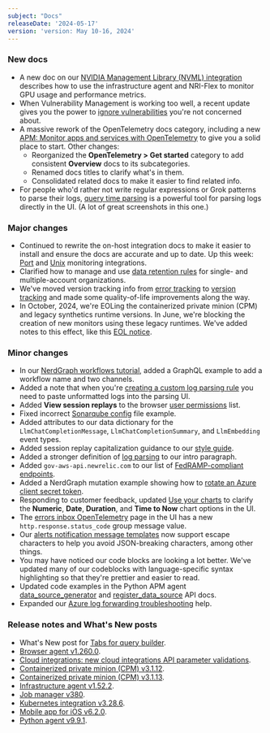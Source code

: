 ```yaml
---
subject: "Docs"
releaseDate: '2024-05-17'
version: 'version: May 10-16, 2024'
---
```


### New docs

* A new doc on our [NVIDIA Management Library (NVML) integration](/docs/infrastructure/host-integrations/host-integrations-list/nvml-integration) describes how to use the infrastructure agent and NRI-Flex to monitor GPU usage and performance metrics.
* When Vulnerability Management is working too well, a recent update gives you the power to [ignore vulnerabilities](/docs/vulnerability-management/change-vulnerability-status) you're not concerned about.
* A massive rework of the OpenTelemetry docs category, including a new [APM: Monitor apps and services with OpenTelemetry](/docs/more-integrations/open-source-telemetry-integrations/opentelemetry/get-started/apm-monitoring/opentelemetry-apm-intro) to give you a solid place to start. Other changes:
  * Reorganized the **OpenTelemetry > Get started** category to add consistent **Overview** docs to its subcategories.
  * Renamed docs titles to clarify what's in them.
  * Consolidated related docs to make it easier to find related info.
* For people who'd rather not write regular expressions or Grok patterns to parse their logs, [query time parsing](/docs/logs/ui-data/query-time-parsing) is a powerful tool for parsing logs directly in the UI. (A lot of great screenshots in this one.)

### Major changes

* Continued to rewrite the on-host integration docs to make it easier to install and ensure the docs are accurate and up to date. Up this week: [Port](/docs/infrastructure/host-integrations/host-integrations-list/port-monitoring-integration) and [Unix](/docs/infrastructure/host-integrations/host-integrations-list/unix-monitoring-integration) monitoring integrations.
* Clarified how to manage and use [data retention rules](/docs/data-apis/manage-data/manage-data-retention) for single- and multiple-account organizations.
* We've moved version tracking info from [error tracking](/docs/errors-inbox/errors-inbox) to [version tracking](/docs/errors-inbox/version-tracking) and made some quality-of-life improvements along the way.
* In October, 2024, we're EOLing the containerized private minion (CPM) and legacy synthetics runtime versions. In June, we're blocking the creation of new monitors using these legacy runtimes. We've added notes to this effect, like this [EOL notice](/docs/apis/synthetics-rest-api/monitor-examples/manage-synthetics-monitors-rest-api/#before-you-start).

### Minor changes

* In our [NerdGraph workflows tutorial](/docs/apis/nerdgraph/examples/nerdgraph-api-workflows/#update-workflow), added a GraphQL example to add a workflow name and two channels.
* Added a note that when you're [creating a custom log parsing rule](/docs/logs/ui-data/parsing/#custom-parsing) you need to paste unformatted logs into the parsing UI.
* Added **View session replays** to the browser [user permissions](/docs/accounts/accounts-billing/new-relic-one-user-management/user-permissions/#browser) list.
* Fixed incorrect [Sonarqube config](/docs/infrastructure/host-integrations/host-integrations-list/sonarqube-monitoring-integration) file example.
* Added attributes to our data dictionary for the `LlmChatCompletionMessage`, `LlmChatCompletionSummary`, and `LlmEmbedding` event types.
* Added session replay capitalization guidance to our [style guide](/docs/style-guide/capitalization/product-capability-feature-usage).
* Added a stronger definition of [log parsing](/docs/logs/ui-data/parsing) to our intro paragraph.
* Added `gov-aws-api.newrelic.com` to our list of [FedRAMP-compliant endpoints](/docs/security/security-privacy/compliance/fedramp-compliant-endpoints).
* Added a NerdGraph mutation example showing how to [rotate an Azure client secret token](/docs/apis/nerdgraph/examples/nerdgraph-cloud-integrations-api-tutorial/#rotate-azure-token).
* Responding to customer feedback, updated [Use your charts](/docs/query-your-data/explore-query-data/use-charts/use-your-charts) to clarify the **Numeric**, **Date**, **Duration**, and **Time to Now** chart options in the UI.
* The [errors inbox OpenTelemetry](/docs/more-integrations/open-source-telemetry-integrations/opentelemetry/view-your-data/opentelemetry-errors-inbox-page) page in the UI has a new `http.response.status_code` group message value.
* Our [alerts notification message templates](/docs/alerts-applied-intelligence/notifications/message-templates/#escape) now support escape characters to help you avoid JSON-breaking characters, among other things.
* You may have noticed our code blocks are looking a lot better. We've updated many of our codeblocks with language-specific syntax highlighting so that they're prettier and easier to read.
* Updated code examples in the Python APM agent [data_source_generator](/docs/apm/agents/python-agent/python-agent-api/datasourcegenerator-python-agent-api/#example) and [register_data_source](/docs/apm/agents/python-agent/python-agent-api/registerdatasource-python-agent-api/#examples) API docs.
* Expanded our [Azure log forwarding troubleshooting](/docs/logs/forward-logs/azure-log-forwarding/#troubleshoot) help.

### Release notes and What's New posts

* What's New post for [Tabs for query builder](/whats-new/2024/05/whats-new-05-16-query-tabs).
* [Browser agent v1.260.0](/docs/release-notes/new-relic-browser-release-notes/browser-agent-release-notes/browser-agent-v1.260.0).
* [Cloud integrations: new cloud integrations API parameter validations](/docs/release-notes/infrastructure-release-notes/cloud-integration-release-notes/integrations-api-value-validations/).
* [Containerized private minion (CPM) v3.1.12](/docs/release-notes/synthetics-release-notes/containerized-private-minions-release-notes/containerized-private-minion-cpm-3112).
* [Containerized private minion (CPM) v3.1.13](/docs/release-notes/synthetics-release-notes/containerized-private-minions-release-notes/containerized-private-minion-cpm-3113).
* [Infrastructure agent v1.52.2](/docs/release-notes/infrastructure-release-notes/infrastructure-agent-release-notes/new-relic-infrastructure-agent-1522).
* [Job manager v380](/docs/release-notes/synthetics-release-notes/job-manager-release-notes/job-manager-release-380).
* [Kubernetes integration v3.28.6](/docs/release-notes/infrastructure-release-notes/kubernetes-integration-release-notes/kubernetes-integration-3-28-6).
* [Mobile app for iOS v6.2.0](/docs/release-notes/mobile-apps-release-notes/new-relic-ios-release-notes/new-relic-ios-6020).
* [Python agent v9.9.1](/docs/release-notes/agent-release-notes/python-release-notes/python-agent-90901).
